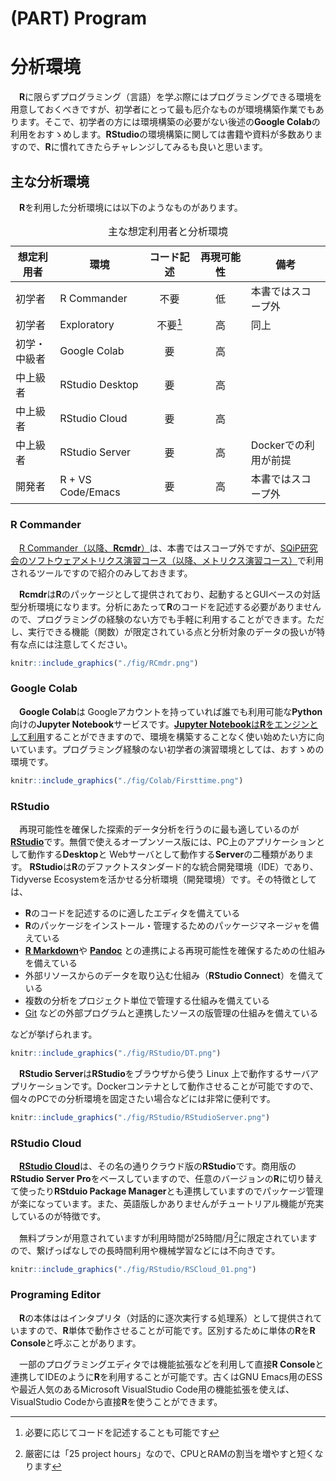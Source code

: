 # (PART) Program {-}

# 分析環境
　**R**に限らずプログラミング（言語）を学ぶ際にはプログラミングできる環境を用意しておくべきですが、初学者にとって最も厄介なものが環境構築作業でもあります。そこで、初学者の方には環境構築の必要がない後述の**Google Colab**の利用をおすゝめします。**RStudio**の環境構築に関しては書籍や資料が多数ありますので、**R**に慣れてきたらチャレンジしてみるも良いと思います。


## 主な分析環境
　**R**を利用した分析環境には以下のようなものがあります。

: 主な想定利用者と分析環境

想定利用者 | 環境                | コード記述 | 再現可能性 | 備考 
-----------|---------------------|:----------:|:----------:|-------------------
初学者     | R Commander         | 不要       | 低         | 本書ではスコープ外
初学者     | Exploratory         | 不要[^P2-1] | 高        | 同上
初学・中級者 | Google Colab      | 要         | 高         | 
中上級者   | RStudio Desktop     | 要         | 高         | 
中上級者   | RStudio Cloud       | 要         | 高         | 
中上級者   | RStudio Server      | 要         | 高         | Dockerでの利用が前提
開発者     | R + VS Code/Emacs   | 要         | 高         | 本書ではスコープ外

[^P2-1]: 必要に応じてコードを記述することも可能です


### R Commander
　[R Commander（以降、**Rcmdr**）](https://socialsciences.mcmaster.ca/jfox/Misc/Rcmdr/){target="_blank" title=""}は、本書ではスコープ外ですが、[SQiP研究会のソフトウェアメトリクス演習コース（以降、メトリクス演習コース）](https://www.juse.or.jp/sqip/workshop/outline/index.html){target="_blank" title=""}で利用されるツールですので紹介のみしておきます。  

　**Rcmdr**は**R**のパッケージとして提供されており、起動するとGUIベースの対話型分析環境になります。分析にあたって**R**のコードを記述する必要がありませんので、プログラミングの経験のない方でも手軽に利用することができます。ただし、実行できる機能（関数）が限定されている点と分析対象のデータの扱いが特有な点には注意してください。

```r
knitr::include_graphics("./fig/RCmdr.png")
```


### Google Colab
　**Google Colab**は Googleアカウントを持っていれば誰でも利用可能な**Python**向けの**Jupyter Notebook**サービスです。[**Jupyter Notebook**は**R**をエンジンとして利用](https://colab.research.google.com/notebook#create=true&language=r)することができますので、環境を構築することなく使い始めたい方に向いています。プログラミング経験のない初学者の演習環境としては、おすゝめの環境です。

```r
knitr::include_graphics("./fig/Colab/Firsttime.png")
```


### RStudio 
　再現可能性を確保した探索的データ分析を行うのに最も適しているのが[**RStudio**](https://www.rstudio.com/products/rstudio/)です。無償で使えるオープンソース版には、PC上のアプリケーションとして動作する**Desktop**と Webサーバとして動作する**Server**の二種類があります。
**RStudio**は**R**のデファクトスタンダード的な統合開発環境（IDE）であり、Tidyverse Ecosystemを活かせる分析環境（開発環境）です。その特徴としては、

* **R**のコードを記述するのに適したエディタを備えている
* **R**のパッケージをインストール・管理するためのパッケージマネージャを備えている
* [**R Markdown**](https://rmarkdown.rstudio.com/){target="_blank" title=""}や [**Pandoc**](https://pandoc.org/){target="_blank" title=""} との連携による再現可能性を確保するための仕組みを備えている
* 外部リソースからのデータを取り込む仕組み（**RStudio Connect**）を備えている
* 複数の分析をプロジェクト単位で管理する仕組みを備えている
* [Git](https://git-scm.com/){target="_blank" title=""} などの外部プログラムと連携したソースの版管理の仕組みを備えている

などが挙げられます。

```r
knitr::include_graphics("./fig/RStudio/DT.png")
```

　**RStudio Server**は**RStudio**をブラウザから使う Linux 上で動作するサーバアプリケーションです。Dockerコンテナとして動作させることが可能ですので、個々のPCでの分析環境を固定さたい場合などには非常に便利です。

```r
knitr::include_graphics("./fig/RStudio/RStudioServer.png")
```

\begin{hint-box}
Docker Desktopの商用利用は有料です。営利組織内で利用する場合は\href{https://www.docker.com/products/docker-desktop}{利用条件}を確認の上、利用規約に抵触しなようにご注意ください。
\end{hint-box}


### RStudio Cloud
　[**RStudio Cloud**](https://rstudio.cloud/)は、その名の通りクラウド版の**RStudio**です。商用版の**RStudio Server Pro**をベースしていますので、任意のバージョンの**R**に切り替えて使ったり**RStduio Package Manager**とも連携していますのでパッケージ管理が楽になっています。また、英語版しかありませんがチュートリアル機能が充実しているのが特徴です。  

　無料プランが用意されていますが利用時間が25時間/月[^P2-2]に限定されていますので、繋げっぱなしでの長時間利用や機械学習などには不向きです。

```r
knitr::include_graphics("./fig/RStudio/RSCloud_01.png")
```

[^P2-2]: 厳密には「25 project hours」なので、CPUとRAMの割当を増やすと短くなります


### Programing Editor
　**R**の本体ははインタプリタ（対話的に逐次実行する処理系）として提供されていますので、**R**単体で動作させることが可能です。区別するために単体の**R**を**R Console**と呼ぶことがあります。  

　一部のプログラミングエディタでは機能拡張などを利用して直接**R Console**と連携してIDEのように**R**を利用することが可能です。古くはGNU Emacs用のESSや最近人気のあるMicrosoft VisualStudio Code用の機能拡張を使えば、VisualStudio Codeから直接**R**を使うことができます。
